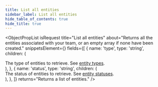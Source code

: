 ```yaml
---
title: List all entities
sidebar_label: List all entities
hide_table_of_contents: true
hide_title: true
---
```



<ObjectPropList
  isRequest
  title="List all entities"
  about="Returns all the entities associated with your team, or an empty array if none have been created."
  snippetsElement={<EntitiesList />}
  fields={[
    {
      name: 'type',
      type: 'string',
      children: (
        <div>
          The type of entities to retrieve.
          See <a href="/api/core/entities/object#type">entity types</a>.
        </div>
      ),
    },
    {
      name: 'status',
      type: 'string',
      children: (
        <div>
          The status of entities to retrieve. See <a href="/api/core/entities/object#status">entity statuses</a>.
        </div>
      ),
    },
  ]}
  returns="Returns a list of entities."
/>
